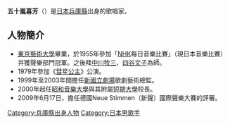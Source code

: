 {{Japanese|japanese=五十嵐 喜芳|kana=いがらし きよし|romaji=Igarashi Kiyoshi}}
'''五十嵐喜芳'''（{{bd|1928年|9月8日|2011年|9月23日|CatIdx=Igarashi Kiyoshi}}）是[[日本|日本]][[兵庫縣|兵庫縣]]出身的歌唱家。

==人物簡介==
*[[東京藝術大學|東京藝術大學]]畢業，於1955年參加「[[NHK|NHK]]每日音樂比賽」（現日本音樂比賽）并獲聲樂部門冠軍。之後拜[[中川牧三|中川牧三]]、[[四谷文子|四谷文子]]為師。{{Citation needed|並憑藉1963年的《[[茶花女|茶花女]]》榮獲「[[每日艺术奖|每日艺术奖]]」。|time=2022-03-14T15:00:37+00:00}}
*1979年參加《[[彗星公主|彗星公主]]》公演。
*1999年至2003年間擔任[[新國立劇場|新國立劇場]]歌劇藝術總監。
*2000年起任[[昭和音樂大學|昭和音樂大學]]與其附屬[[短期大學|短期大學]]校長。
*2009年6月17日，擔任德國Neue Stimmen（新聲）國際聲樂大賽的評審。

{{DEFAULTSORT:Igarashi Kiyoshi}}

[[Category:兵庫縣出身人物|Category:兵庫縣出身人物]]
[[Category:日本男歌手|Category:日本男歌手]]